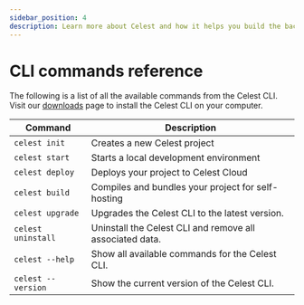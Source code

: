 ```yaml
---
sidebar_position: 4
description: Learn more about Celest and how it helps you build the backend for your Flutter app.
---
```


# CLI commands reference

The following is a list of all the available commands from the Celest CLI. Visit our [downloads](/#download) page
to install the Celest CLI on your computer.

| Command  | Description                                                   |
| --------- | ------------------------------------------------------------- |
| `celest init`| Creates a new Celest project |
| `celest start`| Starts a local development environment |
| `celest deploy` | Deploys your project to Celest Cloud |
| `celest build` | Compiles and bundles your project for self-hosting |
| `celest upgrade` | Upgrades the Celest CLI to the latest version. |
| `celest uninstall`| Uninstall the Celest CLI and remove all associated data. |
| `celest --help`| Show all available commands for the Celest CLI. |
| `celest --version`| Show the current version of the Celest CLI. |
